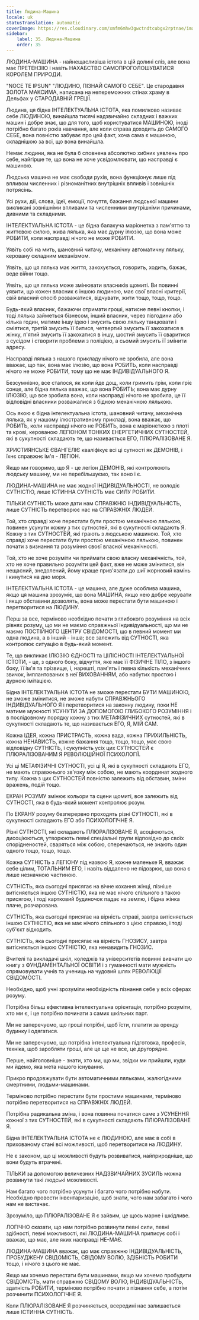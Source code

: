 ```yaml
---
title: Людина-Машина
locale: uk
statusTranslation: automatic
coverImage: https://res.cloudinary.com/xmfm6mhw3gwctndtcubgx2rptnae/image/upload/v1740337243/small_cover_educacion_fundamental_a051170f1c.webp
sidebar:
    label: 35. Людина-Машина
    order: 35
---
```

ЛЮДИНА-МАШИНА - найнещасливіша істота в цій долині сліз, але вона має ПРЕТЕНЗІЮ і навіть НАХАБСТВО САМОПРОГОЛОШУВАТИСЯ КОРОЛЕМ ПРИРОДИ.

"NOCE TE IPSUN" "ЛЮДИНО, ПІЗНАЙ САМОГО СЕБЕ". Це стародавня ЗОЛОТА МАКСИМА, написана на непереможних стінах храму в Дельфах у СТАРОДАВНІЙ ГРЕЦІЇ.

Людина, ця бідна ІНТЕЛЕКТУАЛЬНА ІСТОТА, яка помилково називає себе ЛЮДИНОЮ, винайшла тисячі надзвичайно складних і важких машин і добре знає, що для того, щоб користуватися МАШИНОЮ, іноді потрібно багато років навчання, але коли справа доходить до САМОГО СЕБЕ, вона повністю забуває про цей факт, хоча сама є машиною, складнішою за всі, що вона винайшла.

Немає людини, яка не була б сповнена абсолютно хибних уявлень про себе, найгірше те, що вона не хоче усвідомлювати, що насправді є машиною.

Людська машина не має свободи рухів, вона функціонує лише під впливом численних і різноманітних внутрішніх впливів і зовнішніх потрясінь.

Усі рухи, дії, слова, ідеї, емоції, почуття, бажання людської машини викликані зовнішніми впливами та численними внутрішніми причинами, дивними та складними.

ІНТЕЛЕКТУАЛЬНА ІСТОТА - це бідна балакуча маріонетка з пам'яттю та життєвою силою, жива лялька, яка має дурну ілюзію, що вона може РОБИТИ, коли насправді нічого не може РОБИТИ.

Уявіть собі на мить, шановний читачу, механічну автоматичну ляльку, керовану складним механізмом.

Уявіть, що ця лялька має життя, закохується, говорить, ходить, бажає, веде війни тощо.

Уявіть, що ця лялька може змінювати власників щомиті. Ви повинні уявити, що кожен власник є іншою людиною, має свої власні критерії, свій власний спосіб розважатися, відчувати, жити тощо, тощо, тощо.

Будь-який власник, бажаючи отримати гроші, натисне певні кнопки, і тоді лялька займеться бізнесом, інший власник, через півгодини або кілька годин, матиме іншу ідею і змусить свою ляльку танцювати і сміятися, третій змусить її битися, четвертий змусить її закохатися в жінку, п'ятий змусить її закохатися в іншу, шостий змусить її сваритися з сусідом і створити проблеми з поліцією, а сьомий змусить її змінити адресу.

Насправді лялька з нашого прикладу нічого не зробила, але вона вважає, що так, вона має ілюзію, що вона РОБИТЬ, коли насправді нічого не може РОБИТИ, тому що не має ІНДИВІДУАЛЬНОГО Я.

Безсумнівно, все сталося, як коли йде дощ, коли гримить грім, коли гріє сонце, але бідна лялька вважає, що вона РОБИТЬ; вона має дурну ІЛЮЗІЮ, що все зробила вона, коли насправді нічого не зробила, це її відповідні власники розважалися з бідною механічною лялькою.

Ось якою є бідна інтелектуальна істота, шановний читачу, механічна лялька, як у нашому ілюстративному прикладі, вона вважає, що РОБИТЬ, коли насправді нічого не РОБИТЬ, вона є маріонеткою з плоті та крові, керованою ЛЕГІОНОМ ТОНКИХ ЕНЕРГЕТИЧНИХ СУТНОСТЕЙ, які в сукупності складають те, що називається ЕГО, ПЛЮРАЛІЗОВАНЕ Я.

ХРИСТИЯНСЬКЕ ЄВАНГЕЛІЄ кваліфікує всі ці сутності як ДЕМОНІВ, і їхнє справжнє ім'я - ЛЕГІОН.

Якщо ми говоримо, що Я - це легіон ДЕМОНІВ, які контролюють людську машину, ми не перебільшуємо, так воно і є.

ЛЮДИНА-МАШИНА не має жодної ІНДИВІДУАЛЬНОСТІ, не володіє СУТНІСТЮ, лише ІСТИННА СУТНІСТЬ має СИЛУ РОБИТИ.

ТІЛЬКИ СУТНІСТЬ може дати нам СПРАВЖНЮ ІНДИВІДУАЛЬНІСТЬ, лише СУТНІСТЬ перетворює нас на СПРАВЖНІХ ЛЮДЕЙ.

Той, хто справді хоче перестати бути простою механічною лялькою, повинен усунути кожну з тих сутностей, які в сукупності складають Я. Кожну з тих СУТНОСТЕЙ, які грають з людською машиною. Той, хто справді хоче перестати бути простою механічною лялькою, повинен почати з визнання та розуміння своєї власної механічності.

Той, хто не хоче розуміти чи приймати свою власну механічність, той, хто не хоче правильно розуміти цей факт, вже не може змінитися, він нещасний, знедолений, йому краще прив'язати до шиї жорновий камінь і кинутися на дно моря.

ІНТЕЛЕКТУАЛЬНА ІСТОТА - це машина, але дуже особлива машина, якщо ця машина зрозуміє, що вона МАШИНА, якщо нею добре керувати і якщо обставини дозволять, вона може перестати бути машиною і перетворитися на ЛЮДИНУ.

Перш за все, терміново необхідно почати з глибокого розуміння на всіх рівнях розуму, що ми не маємо справжньої індивідуальності, що ми не маємо ПОСТІЙНОГО ЦЕНТРУ СВІДОМОСТІ, що в певний момент ми одна людина, а в інший - інша; все залежить від СУТНОСТІ, яка контролює ситуацію в будь-який момент.

Те, що викликає ІЛЮЗІЮ ЄДНОСТІ та ЦІЛІСНОСТІ ІНТЕЛЕКТУАЛЬНОЇ ІСТОТИ, - це, з одного боку, відчуття, яке має її ФІЗИЧНЕ ТІЛО, з іншого боку, її ім'я та прізвище, і, нарешті, пам'ять і певна кількість механічних звичок, імплантованих в неї ВИХОВАННЯМ, або набутих простою і дурною імітацією.

Бідна ІНТЕЛЕКТУАЛЬНА ІСТОТА не зможе перестати БУТИ МАШИНОЮ, не зможе змінитися, не зможе набути СПРАВЖНЬОГО ІНДИВІДУАЛЬНОГО Я і перетворитися на законну людину, поки НЕ матиме мужності УСУНУТИ ЗА ДОПОМОГОЮ ГЛИБОКОГО РОЗУМІННЯ і в послідовному порядку кожну з тих МЕТАФІЗИЧНИХ сутностей, які в сукупності складають те, що називається ЕГО, Я, МІЙ САМ.

Кожна ІДЕЯ, кожна ПРИСТРАСТЬ, кожна вада, кожна ПРИХИЛЬНІСТЬ, кожна НЕНАВИСТЬ, кожне бажання тощо, тощо, тощо, має свою відповідну СУТНІСТЬ, і сукупність усіх цих СУТНОСТЕЙ є ПЛЮРАЛІЗОВАНИМ Я РЕВОЛЮЦІЙНОЇ ПСИХОЛОГІЇ.

Усі ці МЕТАФІЗИЧНІ СУТНОСТІ, усі ці Я, які в сукупності складають ЕГО, не мають справжнього зв'язку між собою, не мають координат жодного типу. Кожна з цих СУТНОСТЕЙ повністю залежить від обставин, зміни вражень, подій тощо.

ЕКРАН РОЗУМУ змінює кольори та сцени щомиті, все залежить від СУТНОСТІ, яка в будь-який момент контролює розум.

По ЕКРАНУ розуму безперервно проходять різні СУТНОСТІ, які в сукупності складають ЕГО або ПСИХОЛОГІЧНЕ Я.

Різні СУТНОСТІ, які складають ПЛЮРАЛІЗОВАНЕ Я, асоціюються, дисоціюються, утворюють певні спеціальні групи відповідно до своїх спорідненостей, сваряться між собою, сперечаються, не знають один одного тощо, тощо, тощо.

Кожна СУТНІСТЬ з ЛЕГІОНУ під назвою Я, кожне маленьке Я, вважає себе цілим, ТОТАЛЬНИМ ЕГО, і навіть віддалено не підозрює, що вона є лише незначною частиною.

СУТНІСТЬ, яка сьогодні присягає на вічне кохання жінці, пізніше витісняється іншою СУТНІСТЮ, яка не має нічого спільного з такою присягою, і тоді картковий будиночок падає на землю, і бідна жінка плаче, розчарована.

СУТНІСТЬ, яка сьогодні присягає на вірність справі, завтра витісняється іншою СУТНІСТЮ, яка не має нічого спільного з цією справою, і тоді суб'єкт відходить.

СУТНІСТЬ, яка сьогодні присягає на вірність ГНОЗИСУ, завтра витісняється іншою СУТНІСТЮ, яка ненавидить ГНОЗИС.

Вчителі та викладачі шкіл, коледжів та університетів повинні вивчати цю книгу з ФУНДАМЕНТАЛЬНОЇ ОСВІТИ і з гуманності мати мужність спрямовувати учнів та учениць на чудовий шлях РЕВОЛЮЦІЇ СВІДОМОСТІ.

Необхідно, щоб учні зрозуміли необхідність пізнання себе у всіх сферах розуму.

Потрібна більш ефективна інтелектуальна орієнтація, потрібно розуміти, хто ми є, і це потрібно починати з самих шкільних парт.

Ми не заперечуємо, що гроші потрібні, щоб їсти, платити за оренду будинку і одягатися.

Ми не заперечуємо, що потрібна інтелектуальна підготовка, професія, техніка, щоб заробляти гроші, але це ще не все, це другорядне.

Перше, найголовніше - знати, хто ми, що ми, звідки ми прийшли, куди ми йдемо, яка мета нашого існування.

Прикро продовжувати бути автоматичними ляльками, жалюгідними смертними, людьми-машинами.

Терміново потрібно перестати бути простими машинами, терміново потрібно перетворитися на СПРАВЖНІХ ЛЮДЕЙ.

Потрібна радикальна зміна, і вона повинна початися саме з УСУНЕННЯ кожної з тих СУТНОСТЕЙ, які в сукупності складають ПЛЮРАЛІЗОВАНЕ Я.

Бідна ІНТЕЛЕКТУАЛЬНА ІСТОТА не є ЛЮДИНОЮ, але має в собі в прихованому стані всі можливості, щоб перетворитися на ЛЮДИНУ.

Не є законом, що ці можливості будуть розвиватися, найприродніше, що вони будуть втрачені.

ТІЛЬКИ за допомогою величезних НАДЗВИЧАЙНИХ ЗУСИЛЬ можна розвинути такі людські можливості.

Нам багато чого потрібно усунути і багато чого потрібно набути. Необхідно провести інвентаризацію, щоб знати, чого нам забагато і чого нам не вистачає.

Зрозуміло, що ПЛЮРАЛІЗОВАНЕ Я є зайвим, це щось марне і шкідливе.

ЛОГІЧНО сказати, що нам потрібно розвинути певні сили, певні здібності, певні можливості, які ЛЮДИНА-МАШИНА приписує собі і вважає, що має, але яких насправді НЕ-МАЄ.

ЛЮДИНА-МАШИНА вважає, що має справжню ІНДИВІДУАЛЬНІСТЬ, ПРОБУДЖЕНУ СВІДОМІСТЬ, СВІДОМУ ВОЛЮ, ЗДІБНІСТЬ РОБИТИ тощо, і нічого з цього не має.

Якщо ми хочемо перестати бути машинами, якщо ми хочемо пробудити СВІДОМІСТЬ, мати справжню СВІДОМУ ВОЛЮ, ІНДИВІДУАЛЬНІСТЬ, здатність РОБИТИ, терміново потрібно почати з пізнання себе, а потім розчинити ПСИХОЛОГІЧНЕ Я.

Коли ПЛЮРАЛІЗОВАНЕ Я розчиняється, всередині нас залишається лише ІСТИННА СУТНІСТЬ.

